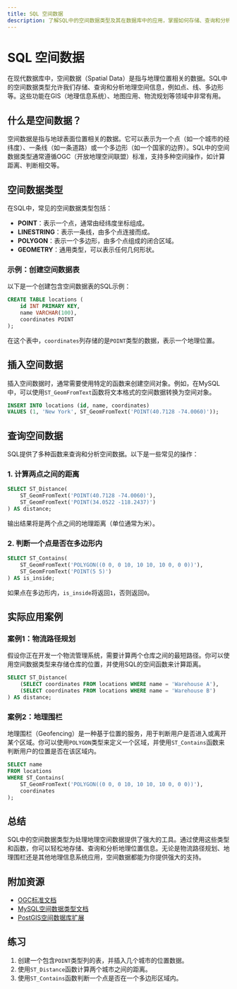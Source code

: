 ```yaml
---
title: SQL 空间数据
description: 了解SQL中的空间数据类型及其在数据库中的应用，掌握如何存储、查询和分析地理空间数据。
---
```


# SQL 空间数据

在现代数据库中，空间数据（Spatial Data）是指与地理位置相关的数据。SQL中的空间数据类型允许我们存储、查询和分析地理空间信息，例如点、线、多边形等。这些功能在GIS（地理信息系统）、地图应用、物流规划等领域中非常有用。

## 什么是空间数据？

空间数据是指与地球表面位置相关的数据。它可以表示为一个点（如一个城市的经纬度）、一条线（如一条道路）或一个多边形（如一个国家的边界）。SQL中的空间数据类型通常遵循OGC（开放地理空间联盟）标准，支持多种空间操作，如计算距离、判断相交等。

## 空间数据类型

在SQL中，常见的空间数据类型包括：

- **POINT**：表示一个点，通常由经纬度坐标组成。
- **LINESTRING**：表示一条线，由多个点连接而成。
- **POLYGON**：表示一个多边形，由多个点组成的闭合区域。
- **GEOMETRY**：通用类型，可以表示任何几何形状。

### 示例：创建空间数据表

以下是一个创建包含空间数据表的SQL示例：

```sql
CREATE TABLE locations (
    id INT PRIMARY KEY,
    name VARCHAR(100),
    coordinates POINT
);
```

在这个表中，`coordinates`列存储的是`POINT`类型的数据，表示一个地理位置。

## 插入空间数据

插入空间数据时，通常需要使用特定的函数来创建空间对象。例如，在MySQL中，可以使用`ST_GeomFromText`函数将文本格式的空间数据转换为空间对象。

```sql
INSERT INTO locations (id, name, coordinates)
VALUES (1, 'New York', ST_GeomFromText('POINT(40.7128 -74.0060)'));
```

## 查询空间数据

SQL提供了多种函数来查询和分析空间数据。以下是一些常见的操作：

### 1. 计算两点之间的距离

```sql
SELECT ST_Distance(
    ST_GeomFromText('POINT(40.7128 -74.0060)'),
    ST_GeomFromText('POINT(34.0522 -118.2437)')
) AS distance;
```

输出结果将是两个点之间的地理距离（单位通常为米）。

### 2. 判断一个点是否在多边形内

```sql
SELECT ST_Contains(
    ST_GeomFromText('POLYGON((0 0, 0 10, 10 10, 10 0, 0 0))'),
    ST_GeomFromText('POINT(5 5)')
) AS is_inside;
```

如果点在多边形内，`is_inside`将返回`1`，否则返回`0`。

## 实际应用案例

### 案例1：物流路径规划

假设你正在开发一个物流管理系统，需要计算两个仓库之间的最短路径。你可以使用空间数据类型来存储仓库的位置，并使用SQL的空间函数来计算距离。

```sql
SELECT ST_Distance(
    (SELECT coordinates FROM locations WHERE name = 'Warehouse A'),
    (SELECT coordinates FROM locations WHERE name = 'Warehouse B')
) AS distance;
```

### 案例2：地理围栏

地理围栏（Geofencing）是一种基于位置的服务，用于判断用户是否进入或离开某个区域。你可以使用`POLYGON`类型来定义一个区域，并使用`ST_Contains`函数来判断用户的位置是否在该区域内。

```sql
SELECT name
FROM locations
WHERE ST_Contains(
    ST_GeomFromText('POLYGON((0 0, 0 10, 10 10, 10 0, 0 0))'),
    coordinates
);
```

## 总结

SQL中的空间数据类型为处理地理空间数据提供了强大的工具。通过使用这些类型和函数，你可以轻松地存储、查询和分析地理位置信息。无论是物流路径规划、地理围栏还是其他地理信息系统应用，空间数据都能为你提供强大的支持。

## 附加资源

- [OGC标准文档](https://www.ogc.org/standards)
- [MySQL空间数据类型文档](https://dev.mysql.com/doc/refman/8.0/en/spatial-types.html)
- [PostGIS空间数据库扩展](https://postgis.net/)

## 练习

1. 创建一个包含`POINT`类型列的表，并插入几个城市的位置数据。
2. 使用`ST_Distance`函数计算两个城市之间的距离。
3. 使用`ST_Contains`函数判断一个点是否在一个多边形区域内。
